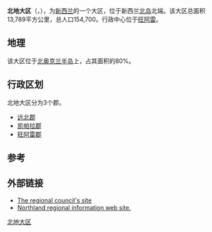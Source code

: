 {{noteTA
|G1=Country
}}
{{Infobox settlement
| name                            = 北地大区
| native_name                     = Northland{{en}}<br />Te Taitokerau<span style="font-family: sans-serif; cursor: default; color:#54595d; font-size: 0.8em; bottom: 0.1em; font-weight: bold;" title="毛利语">（毛利语）</span>
| settlement_type                 = {{NZL}}[[紐西蘭一級行政區劃|大区]]
| image_map                       = Northland in New Zealand.svg
| map_caption                     = 北地大区在新西兰的位置
| subdivision_type                = [[國家|國家]]
| subdivision_name                = {{NZL}}
| subdivision_type1               = 岛
| subdivision_name1               = [[北島_(紐西蘭)|北岛]]
| seat_type                       = 大区府<br/>及最大城市
| seat                            = [[旺阿雷|旺阿雷]]城区
| parts_type                      = [[紐西蘭二級行政區劃|郡郡]]
| p1                              = [[远北区|远北郡]]
| p2                              = [[凯帕拉区|凯帕拉郡]]
| p3                              = [[旺阿雷区|旺阿雷郡]]
| p4                              = 
| government_type                 = [[议会制|议会制]]
| government_footnotes            = 
| leader_party                    = 
| leader_title                    = 大区长
| leader_name                     = Penny Smart
| leader_title1                   = 福大区长
| leader_name1                    = Justin Blaikie
| area_footnotes                  = 
| area_total_km2                  = 12498
| area_rank                       = 新西兰第8位
| elevation_m = 
| population_total                = 188,700
| population_as_of                = 2019
| population_footnotes            = <ref name="NZ_population_data_2019">{{cite web |url=https://www.stats.govt.nz/information-releases/subnational-population-estimates-at-30-june-2019-provisional |title=Subnational Population Estimates: At 30 June 2019 |date=2019-10-22 |publisher=[[Statistics_New_Zealand|Statistics New Zealand]] |accessdate=2020-01-11 |archive-date=2020-02-26 |archive-url=https://web.archive.org/web/20200226152339/https://www.stats.govt.nz/information-releases/subnational-population-estimates-at-30-june-2019-provisional |dead-url=yes }}</ref>
| population_density_km2          = auto
| population_rank                 = 新西兰第8位
| population_density_rank         = 新西兰第7位
| population_demonym              = 
| demographics_type1              = 族群
| demographics1_footnotes         = 
| demographics1_title1            = [[紐西蘭白人|白人]]
| demographics1_info1             = 73.1%
| demographics1_title2            = [[毛利人|毛利人]]
| demographics1_info2             = 36%
| demographics1_title3            = 亞裔人
| demographics1_info3             = 3.9%
| demographics1_title4            = [[太平洋島原住民|太平洋岛屿人]]
| demographics1_info4             = 4.2%
| demographics1_title5            = 其他
| demographics1_info5             = 1.7%
| timezone1                       = [[UTC+12:00|新西兰标准时间]]
| utc_offset1                     = +12
| iso_code                        = NZ-NTL
|blank_name_sec2                  = [[人类发展指数|HDI]]（2017）
|blank_info_sec2                  = 0.886<br/>{{color|#090|极高}} · [[新西兰各大区人类发展指数列表|新西兰第15位]]
| website                         = {{URL|https://www.nrc.govt.nz/}}
}}
'''北地大区'''（{{lang-mi|Te Tai-tokerau}}，{{lang-en|Northland}}），为[[新西兰|新西兰]]的一个大区，位于新西兰[[北島_(紐西蘭)|北岛]]北端。该大区总面积13,789平方公里，总人口154,700。行政中心位于[[旺阿雷|旺阿雷]]。

== 地理 ==
该大区位于[[北奥克兰半岛|北奥克兰半岛]]上，占其面积的80%。

== 行政区划 ==
北地大区分为3个郡。
* [[远北区|远北郡]]
* [[凯帕拉区|凯帕拉郡]]
* [[旺阿雷区|旺阿雷郡]]

== 参考 ==
{{reflist}}

== 外部链接 ==
{{Commonscat|Northland Region}}
* [http://www.nrc.govt.nz/ The regional council's site]{{Wayback|url=http://www.nrc.govt.nz/ |date=20100127182449 }}
* [https://web.archive.org/web/20100525000006/http://www.northlandnz.com/ Northland regional information web site.]

{{coord|display=title}}
{{新西兰行政区划}}
{{normdaten}}

[[Category:北地大区|]]